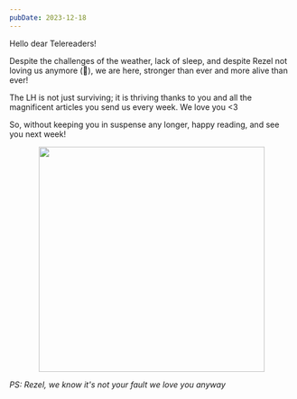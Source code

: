 ```yaml
---
pubDate: 2023-12-18
---
```



Hello dear Telereaders!

Despite the challenges of the weather, lack of sleep, and despite Rezel not loving us anymore (🥺), we are here, stronger than ever and more alive than ever!

The LH is not just surviving; it is thriving thanks to you and all the magnificent articles you send us every week. We love you \<3

So, without keeping you in suspense any longer, happy reading, and see you next week!

<center>
<img src={Rezel.src} width="400"/>
</center>

<i>PS: Rezel, we know it's not your fault we love you anyway</i>